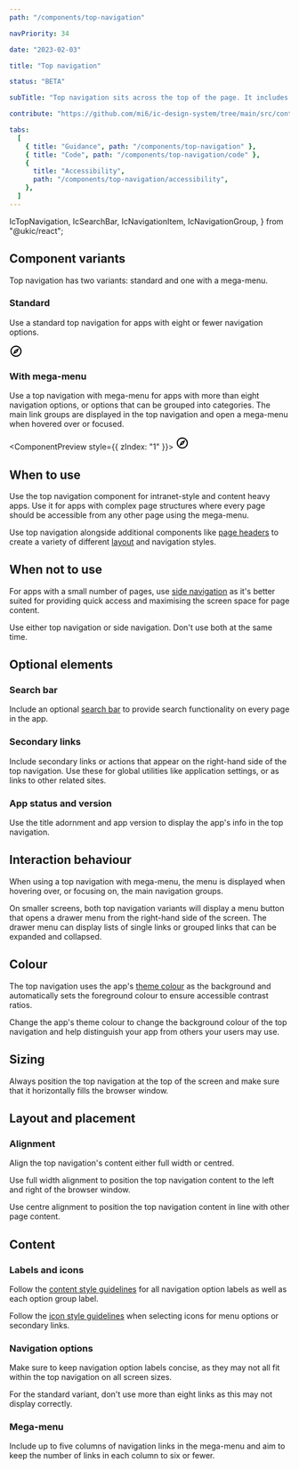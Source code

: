 ```yaml
---
path: "/components/top-navigation"

navPriority: 34

date: "2023-02-03"

title: "Top navigation"

status: "BETA"

subTitle: "Top navigation sits across the top of the page. It includes the app name, search bar, main navigation and secondary links."

contribute: "https://github.com/mi6/ic-design-system/tree/main/src/content/structured/components/top-navigation"

tabs:
  [
    { title: "Guidance", path: "/components/top-navigation" },
    { title: "Code", path: "/components/top-navigation/code" },
    {
      title: "Accessibility",
      path: "/components/top-navigation/accessibility",
    },
  ]
---
```


  IcTopNavigation,
  IcSearchBar,
  IcNavigationItem,
  IcNavigationGroup,
} from "@ukic/react";

## Component variants

Top navigation has two variants: standard and one with a mega-menu.

### Standard

Use a standard top navigation for apps with eight or fewer navigation options.

<ComponentPreview>
  <IcTopNavigation appTitle="ICDS" status="alpha" version="v0.0.7">
    <svg
      slot="app-icon"
      xmlns="http://www.w3.org/2000/svg"
      height="24px"
      viewBox="0 0 24 24"
      width="24px"
      fill="#000000"
    >
      <path d="M0 0h24v24H0V0z" fill="none" />
      <path d="M12 2C6.48 2 2 6.48 2 12s4.48 10 10 10 10-4.48 10-10S17.52 2 12 2zm0 18c-4.41 0-8-3.59-8-8s3.59-8 8-8 8 3.59 8 8-3.59 8-8 8zm-5.5-2.5l7.51-3.49L17.5 6.5 9.99 9.99 6.5 17.5zm5.5-6.6c.61 0 1.1.49 1.1 1.1s-.49 1.1-1.1 1.1-1.1-.49-1.1-1.1.49-1.1 1.1-1.1z" />
    </svg>
    <IcSearchBar slot="search" placeholder="Search" label="Search" />
    <IcNavigationItem slot="navigation" label="Get started" href="#" />
    <IcNavigationItem slot="navigation" label="Accessibility" href="#" />
    <IcNavigationItem slot="navigation" label="Styles" href="#" />
    <IcNavigationItem
      slot="navigation"
      label="Components"
      href="#"
      selected="true"
    />
    <IcNavigationItem slot="navigation" label="Patterns" href="#" />
  </IcTopNavigation>
</ComponentPreview>

### With mega-menu

Use a top navigation with mega-menu for apps with more than eight navigation options, or options that can be grouped into categories. The main link groups are displayed in the top navigation and open a mega-menu when hovered over or focused.

<ComponentPreview style={{ zIndex: "1" }}>
  <IcTopNavigation appTitle="ICDS" status="alpha" version="v0.0.7">
    <svg
      slot="app-icon"
      xmlns="http://www.w3.org/2000/svg"
      height="24px"
      viewBox="0 0 24 24"
      width="24px"
      fill="#000000"
    >
      <path d="M0 0h24v24H0V0z" fill="none" />
      <path d="M12 2C6.48 2 2 6.48 2 12s4.48 10 10 10 10-4.48 10-10S17.52 2 12 2zm0 18c-4.41 0-8-3.59-8-8s3.59-8 8-8 8 3.59 8 8-3.59 8-8 8zm-5.5-2.5l7.51-3.49L17.5 6.5 9.99 9.99 6.5 17.5zm5.5-6.6c.61 0 1.1.49 1.1 1.1s-.49 1.1-1.1 1.1-1.1-.49-1.1-1.1.49-1.1 1.1-1.1z" />
    </svg>
    <IcSearchBar slot="search" placeholder="Search" label="Search" />
    <IcNavigationGroup
      slot="navigation"
      label="Navigation group"
      expandable="true"
    >
      <IcNavigationItem label="Navigation" href="#" />
      <IcNavigationItem label="Navigation" href="#" />
      <IcNavigationItem label="Navigation" href="#" />
      <IcNavigationItem label="Navigation" href="#" />
      <IcNavigationItem label="Navigation" href="#" />
      <IcNavigationItem label="Navigation" href="#" />
      <IcNavigationItem label="Navigation" href="#" />
      <IcNavigationItem label="Navigation" href="#" />
      <IcNavigationItem label="Navigation" href="#" />
    </IcNavigationGroup>
    <IcNavigationGroup
      slot="navigation"
      label="Second navigation group"
      expandable="true"
    >
      <IcNavigationItem label="Second navigation" href="#" />
      <IcNavigationItem label="Second navigation" href="#" />
      <IcNavigationItem label="Second navigation" href="#" />
      <IcNavigationItem label="Second navigation" href="#" />
      <IcNavigationItem label="Second navigation" href="#" />
      <IcNavigationItem label="Second navigation" href="#" />
      <IcNavigationItem label="Second navigation" href="#" />
      <IcNavigationItem label="Second navigation" href="#" />
      <IcNavigationItem label="Second navigation" href="#" />
    </IcNavigationGroup>
  </IcTopNavigation>
</ComponentPreview>

## When to use

Use the top navigation component for intranet-style and content heavy apps. Use it for apps with complex page structures where every page should be accessible from any other page using the mega-menu.

Use top navigation alongside additional components like [page headers](/components/page-header) to create a variety of different [layout](/styles/layout-spacing) and navigation styles.

## When not to use

For apps with a small number of pages, use [side navigation](/components/side-navigation) as it's better suited for providing quick access and maximising the screen space for page content.

Use either top navigation or side navigation. Don't use both at the same time.

<DoDontCaution
  imageSrc={topNavFig1}
  imageAlt="An example app that shows a top navigation and side navigation used on the same page."
  state="bad"
  caption="Don't use both top navigation and side navigation at the same time."
/>

## Optional elements

### Search bar

Include an optional [search bar](/components/search-bar) to provide search functionality on every page in the app.

### Secondary links

Include secondary links or actions that appear on the right-hand side of the top navigation. Use these for global utilities like application settings, or as links to other related sites.

### App status and version

Use the title adornment and app version to display the app's info in the top navigation.

<DoDontCaution
  imageSrc={topNavFig2}
  imageAlt="An example of top navigation with a search bar included as well as secondary links and app status and version information."
  state="good"
  caption="Top navigation with search bar, secondary links and app status and version."
/>

## Interaction behaviour

When using a top navigation with mega-menu, the menu is displayed when hovering over, or focusing on, the main navigation groups.

<DoDontCaution
  imageSrc={topNavFig3}
  imageAlt="An example top navigation with mega-menu showing the mega-menu appearing when the user hovers over a navigation group in the top navigation component."
  state="good"
  caption="A mega-menu is displayed when hovering or focusing on the top navigation's main groups."
/>

On smaller screens, both top navigation variants will display a menu button that opens a drawer menu from the right-hand side of the screen. The drawer menu can display lists of single links or grouped links that can be expanded and collapsed.

<DoDontCaution
  imageSrc={topNavFig4}
  imageAlt="An example of top navigation displayed on a smaller screen. It displays a menu button that opens a drawer menu that includes the navigation links."
  state="good"
  caption="Top navigation displayed on smaller screens uses a drawer menu to display its navigation links."
/>

## Colour

The top navigation uses the app's [theme colour](/styles/colour/#theme) as the background and automatically sets the foreground colour to ensure accessible contrast ratios.

Change the app's theme colour to change the background colour of the top navigation and help distinguish your app from others your users may use.

<DoDontCaution
  imageSrc={topNavFig5}
  imageAlt="Six examples of top navigation components using different theme colours."
  state="good"
  caption="Examples of top navigation using different theme colours."
/>

## Sizing

Always position the top navigation at the top of the screen and make sure that it horizontally fills the browser window.

<DoDontCaution
  imageSrc={topNavFig6}
  imageAlt="An example app with top navigation that does not horizontally fill the browser window."
  state="bad"
  caption="Don't position the top navigation so that it does not horizontally fill the browser window."
/>

## Layout and placement

### Alignment

Align the top navigation's content either full width or centred.

Use full width alignment to position the top navigation content to the left and right of the browser window.

<DoDontCaution
  imageSrc={topNavFig7}
  imageAlt="An example top navigation that is aligned full width. The app name and main navigation is aligned to the left-hand side of the browser window and the secondary links and search bar is aligned to the right."
  state="good"
  caption="Use full width alignment to position the top navigation content to the left and right of the browser window."
/>

Use centre alignment to position the top navigation content in line with other page content.

<DoDontCaution
  imageSrc={topNavFig8}
  imageAlt="An example top navigation with its content aligned to centre. The top navigation content aligns with the page margins used for the rest of the page content."
  state="good"
  caption="Use centre alignment to position the top navigation content in line with other page content."
/>

## Content

### Labels and icons

Follow the [content style guidelines](/styles/content-style) for all navigation option labels as well as each option group label.

Follow the [icon style guidelines](/styles/icons) when selecting icons for menu options or secondary links.

### Navigation options

Make sure to keep navigation option labels concise, as they may not all fit within the top navigation on all screen sizes.

For the standard variant, don't use more than eight links as this may not display correctly.

<DoDontCaution
  imageSrc={topNavFig9}
  imageAlt="An example top navigation with eight links with long labels. The links don't fit horizontally within the top navigation."
  state="bad"
  caption="Don't use lengthy navigation option labels as they may not fit on all screen sizes."
/>

### Mega-menu

Include up to five columns of navigation links in the mega-menu and aim to keep the number of links in each column to six or fewer.

<DoDontCaution
  imageSrc={topNavFig10}
  imageAlt="An example top navigation with mega-menu that shows seven columns of links, with each column containing eight links."
  state="caution"
  caption="Avoid using a mega-menu with more than five columns of links, and avoid using more than six links in each group."
/>
